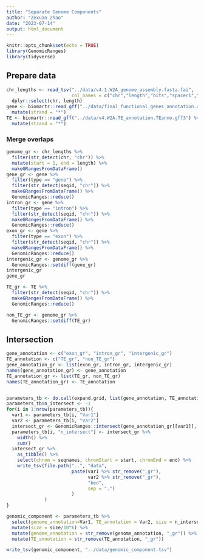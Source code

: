 ```yaml
---
title: "Separate Genome Components"
author: "Zexuan Zhao"
date: "2023-07-14"
output: html_document
---
```


```r
knitr::opts_chunk$set(echo = TRUE)
library(GenomicRanges)
library(tidyverse)
```

## Prepare data

```r
chr_lengths <- read_tsv("../data/v4.1.W2A_genome_assembly.fasta.fai",
                        col_names = c("chr","length","bits","spacer1","spacer2")) %>% 
  dplyr::select(chr, length)
gene <- biomartr::read_gff("../data/final_functional_genes_annotation.addintron.gff") %>% 
  mutate(strand = "*")
TE <- biomartr::read_gff("../data/v4.W2A.TE_annotation.TEanno.gff3") %>% 
  mutate(strand = "*")
```

### Merge overlaps

```r
genome_gr <- chr_lengths %>% 
  filter(str_detect(chr, "chr")) %>% 
  mutate(start = 1, end = length) %>% 
  makeGRangesFromDataFrame()
gene_gr <- gene %>% 
  filter(type == "gene") %>% 
  filter(str_detect(seqid, "chr")) %>% 
  makeGRangesFromDataFrame() %>% 
  GenomicRanges::reduce()
intron_gr <- gene %>% 
  filter(type == "intron") %>% 
  filter(str_detect(seqid, "chr")) %>% 
  makeGRangesFromDataFrame() %>% 
  GenomicRanges::reduce()
exon_gr <- gene %>% 
  filter(type == "exon") %>% 
  filter(str_detect(seqid, "chr")) %>% 
  makeGRangesFromDataFrame() %>% 
  GenomicRanges::reduce()
intergenic_gr <- genome_gr %>% 
  GenomicRanges::setdiff(gene_gr)
intergenic_gr
gene_gr
```

```r
TE_gr <- TE %>% 
  filter(str_detect(seqid, "chr")) %>% 
  makeGRangesFromDataFrame() %>% 
  GenomicRanges::reduce()

non_TE_gr <- genome_gr %>% 
  GenomicRanges::setdiff(TE_gr)
```


## Intersection

```r
gene_annotation <- c("exon_gr", "intron_gr", "intergenic_gr")
TE_annotation <- c("TE_gr", "non_TE_gr")
gene_annotation_gr <- list(exon_gr, intron_gr, intergenic_gr)
names(gene_annotation_gr) <- gene_annotation
TE_annotation_gr <- list(TE_gr, non_TE_gr)
names(TE_annotation_gr) <- TE_annotation


parameters_tb <- do.call(expand.grid, list(gene_annotation, TE_annotation, stringsAsFactors = FALSE))
parameters_tb$n_intersect <- -1
for(i in 1:nrow(parameters_tb)){
  var1 <- parameters_tb[i, "Var1"]
  var2 <- parameters_tb[i, "Var2"]
  intersect_gr <- GenomicRanges::intersect(gene_annotation_gr[[var1]], TE_annotation_gr[[var2]]) 
  parameters_tb[i, "n_intersect"] <- intersect_gr %>% 
    width() %>% 
    sum()
  intersect_gr %>% 
    as_tibble() %>% 
    select(chrom = seqnames, chromStart = start, chromEnd = end) %>% 
    write_tsv(file.path("..", "data", 
                        paste(var1 %>% str_remove("_gr"), 
                              var2 %>% str_remove("_gr"), 
                              "bed", 
                              sep = ".")
                        )
              )
}

genomic_component <- parameters_tb %>% 
  select(genome_annotation=Var1, TE_annotation = Var2, size = n_intersect) %>% 
  mutate(size = size/10^6) %>% 
  mutate(genome_annotation = str_remove(genome_annotation, "_gr")) %>% 
  mutate(TE_annotation = str_remove(TE_annotation, "_gr"))

write_tsv(genomic_component, "../data/genomic_component.tsv")
```

